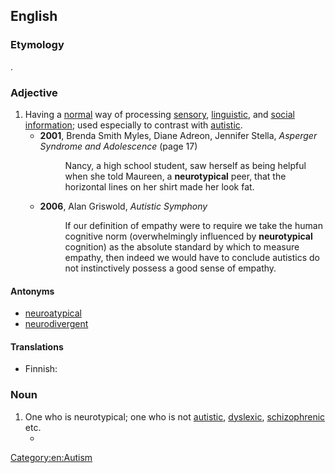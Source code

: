 ==English==
{{wikipedia}}

===Etymology===
{{prefix|neuro|typical|lang=en}}.

===Adjective===
{{en-adj}}

# Having a [[normal]] {{gloss|usual, ordinary}} way of processing [[sensory]], [[linguistic]], and [[social]] [[information]]; used especially to contrast with [[autistic]].
#* '''2001''', Brenda Smith Myles, Diane Adreon, Jennifer Stella, ''Asperger Syndrome and Adolescence'' (page 17)
#*: Nancy, a high school student, saw herself as being helpful when she told Maureen, a '''neurotypical''' peer, that the horizontal lines on her shirt made her look fat.
#* '''2006''', Alan Griswold, ''Autistic Symphony''
#*: If our definition of empathy were to require we take the human cognitive norm (overwhelmingly influenced by '''neurotypical''' cognition) as the absolute standard by which to measure empathy, then indeed we would have to conclude autistics do not  instinctively possess a good sense of empathy.

====Antonyms====
* [[neuroatypical]]
* [[neurodivergent]]

====Translations====
{{trans-top|having normal way of processing information}}
* Finnish: {{t|fi|neurotyypillinen}}
{{trans-mid}}
{{trans-bottom}}

===Noun===
{{en-noun}}

# One who is neurotypical; one who is not [[autistic]], [[dyslexic]], [[schizophrenic]] etc.
#* {{quote-video
 | date = 2013-02-21
 | episode = Conventions of Space and Time
 | title = [[w:Community (TV series)|Community]]
 | medium = Television
 | season = 4
 | number = 3
 | people = {{w|Matt Lucas}}
 | role = Toby
 | passage = Well, let's face it, '''neurotypicals''' don't have the same focus you or I have. They always get distracted, by marriage, kids, competitive cooking shows.
}}

[[Category:en:Autism]]